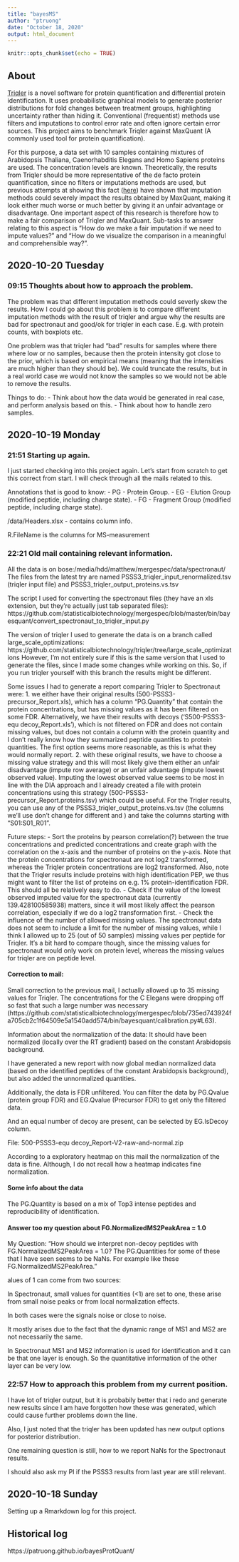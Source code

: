 ```yaml
---
title: "bayesMS"
author: "ptruong"
date: "October 18, 2020"
output: html_document
---
```


```r
knitr::opts_chunk$set(echo = TRUE)
```
## About
[Triqler](https://pubmed.ncbi.nlm.nih.gov/30482846/) is a novel software for protein quantification and differential protein identification. It uses probabilistic graphical models to generate posterior distributions for fold changes between treatment groups, highlighting uncertainty rather than hiding it. Conventional (frequentist) methods use filters and imputations to control error rate and often ignore certain error sources. This project aims to benchmark Triqler against MaxQuant (A commonly used tool for protein quantification). 

For this purpose, a data set with 10 samples containing mixtures of Arabidopsis Thaliana, Caenorhabditis Elegans and Homo Sapiens proteins are used. The concentration levels are known. Theoretically, the results from Triqler should be more representative of the de facto protein quantification, since no filters or imputations methods are used, but previous attempts at showing this fact ([here](https://patruong.github.io/bayesProtQuant/)) have shown that imputation methods could severely impact the results obtained by MaxQuant, making it look either much worse or much better by giving it an unfair advantage or disadvantage. One important aspect of this research is therefore how to make a fair comparison of Triqler and MaxQuant. Sub-tasks to answer relating to this aspect is "How do we make a fair imputation if we need to impute values?" and "How do we visualize the comparison in a meaningful and comprehensible way?".


## 2020-10-20 Tuesday
### 09:15 Thoughts about how to approach the problem.
The problem was that different imputation methods could severly skew the results. How I could go about this problem is to compare different imputation methods with the result of triqler and argue why the results are bad for spectronaut and good/ok for triqler in each case. E.g. with protein counts, with boxplots etc.

One problem was that triqler had "bad" results for samples where there where low or no samples, because then the protein intensity got close to the prior, which is based on empirical means (meaning that the intensities are much higher than they should be). We could truncate the results, but in a real world case we would not know the samples so we would not be able to remove the results. 

Things to do:
- Think about how the data would be generated in real case, and perform analysis based on this.
- Think about how to handle zero samples.

## 2020-10-19 Monday

### 21:51 Starting up again. 

I just started checking into this project again. Let's start from scratch to get this correct from start. I will check through all the mails related to this.

Annotations that is good to know:
- PG - Protein Group.
- EG - Elution Group (modified peptide, including charge state).
- FG - Fragment Group (modified peptide, including charge state).

/data/Headers.xlsx - contains column info.

R.FileName is the columns for MS-measurement

### 22:21 Old mail containing relevant information.

All the data is on bose:/media/hdd/matthew/mergespec/data/spectronaut/
The files from the latest try are named PSSS3_triqler_input_renormalized.tsv (triqler input file) and PSSS3_triqler_output_proteins.<x>vs<y>.tsv

The script I used for converting the spectronaut files (they have an xls extension, but they're actually just tab separated files): https://github.com/statisticalbiotechnology/mergespec/blob/master/bin/bayesquant/convert_spectronaut_to_triqler_input.py

The version of triqler I used to generate the data is on a branch called large_scale_optimizations: https://github.com/statisticalbiotechnology/triqler/tree/large_scale_optimizations
However, I'm not entirely sure if this is the same version that I used to generate the files, since I made some changes while working on this. So, if you run triqler yourself with this branch the results might be different. 

Some issues I had to generate a report comparing Triqler to Spectronaut were:
1. we either have their original results (500-PSSS3-precursor_Report.xls), which has a column "PG.Quantity" that contain the protein concentrations, but has missing values as it has been filtered on some FDR. Alternatively, we have their results with decoys ('S500-PSSS3-equ decoy_Report.xls'), which is not filtered on FDR and does not contain missing values, but does not contain a column with the protein quantity and I don't really know how they summarized peptide quantities to protein quantities. The first option seems more reasonable, as this is what they would normally report.
2. with these original results, we have to choose a missing value strategy and this will most likely give them either an unfair disadvantage (impute row average) or an unfair advantage (impute lowest observed value). Imputing the lowest observed value seems to be most in line with the DIA approach and I already created a file with protein concentrations using this strategy (500-PSSS3-precursor_Report.proteins.tsv) which could be useful. For the Triqler results, you can use any of the PSSS3_triqler_output_proteins.<x>vs<y>.tsv (the columns we'll use don't change for different <x> and <y>) and take the columns starting with "S01:S01_R01".

Future steps:
- Sort the proteins by pearson correlation(?) between the true concentrations and predicted concentrations and create graph with the correlation on the x-axis and the number of proteins on the y-axis. Note that the protein concentrations for spectronaut are not log2 transformed, whereas the Triqler protein concentrations are log2 transformed. Also, note that the Triqler results include proteins with high identification PEP, we thus might want to filter the list of proteins on e.g. 1% protein-identification FDR. This should all be relatively easy to do.
- Check if the value of the lowest observed imputed value for the spectronaut data (currently 139.428100585938) matters, since it will most likely affect the pearson correlation, especially if we do a log2 transformation first.
- Check the influence of the number of allowed missing values. The spectronaut data does not seem to include a limit for the number of missing values, while I think I allowed up to 25 (out of 50 samples) missing values per peptide for Triqler. It's a bit hard to compare though, since the missing values for spectronaut would only work on protein level, whereas the missing values for triqler are on peptide level.

#### Correction to mail:
Small correction to the previous mail, I actually allowed up to 35 missing values for Triqler. The concentrations for the C Elegans were dropping off so fast that such a large number was necessary (https://github.com/statisticalbiotechnology/mergespec/blob/735ed743924fa705cb2c1f64509e5a1540add574/bin/bayesquant/calibration.py#L63).

Information about the normalization of the data:
It should have been normalized (locally over the RT gradient) based on the constant Arabidopsis background.

I have generated a new report with now global median normalized data (based on the identified peptides of the constant Arabidopsis background), but also added the unnormalized quantities.

Additionally, the data is FDR unfiltered. You can filter the data by PG.Qvalue (protein group FDR) and EG.Qvalue (Precursor FDR) to get only the filtered data.

And an equal number of decoy are present, can be selected by EG.IsDecoy column.

File: 500-PSSS3-equ decoy_Report-V2-raw-and-normal.zip

According to a exploratory heatmap on this mail the normalization of the data is fine. Although, I do not recall how a heatmap indicates fine normalization.

#### Some info about the data

The PG.Quantity is based on a mix of Top3 intense peptides and reproducibility of identification.

#### Answer too my question about FG.NormalizedMS2PeakArea = 1.0

My Question: "How should we interpret non-decoy peptides with FG.NormalizedMS2PeakArea = 1.0? The PG.Quantities for some of these that I have seen seems to be NaNs. For example like these FG.NormalizedMS2PeakArea."

alues of 1 can come from two sources:

In Spectronaut, small values for quantities (<1) are set to one, these arise from small noise peaks or from local normalization effects.

In both cases were the signals noise or close to noise.

It mostly arises due to the fact that the dynamic range of MS1 and MS2 are not necessarily the same.

In Spectronaut MS1 and MS2 information is used for identification and it can be that one layer is enough. So the quantitative information of the other layer can be very low.

### 22:57 How to approach this problem from my current position.

I have lot of triqler output, but it is probabily better that i redo and generate new results since I am have forgotten how these was generated, which could cause further problems down the line.

Also, I just noted that the triqler has been updated has new output options for posterior distribution. 

One remaining question is still, how to we report NaNs for the Spectronaut results.

I should also ask my PI if the PSSS3 results from last year are still relevant. 

## 2020-10-18 Sunday

Setting up a Rmarkdown log for this project. 

## Historical log
https://patruong.github.io/bayesProtQuant/
